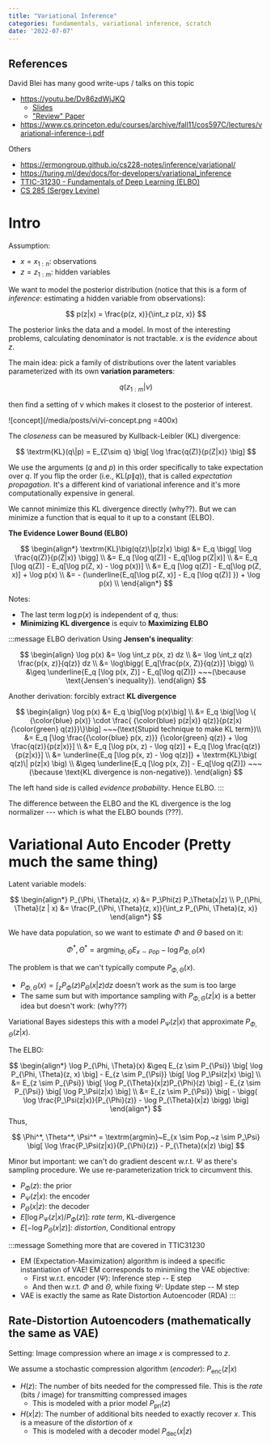 ```yaml
---
title: "Variational Inference"
categories: fundamentals, variational inference, scratch
date: '2022-07-07'
---
```


## References
David Blei has many good write-ups / talks on this topic
- https://youtu.be/Dv86zdWjJKQ
  - [Slides](https://www.cs.columbia.edu/~blei/talks/Blei_VI_tutorial.pdf)
  - ["Review" Paper](https://arxiv.org/pdf/1601.00670.pdf)
- https://www.cs.princeton.edu/courses/archive/fall11/cos597C/lectures/variational-inference-i.pdf

Others
- https://ermongroup.github.io/cs228-notes/inference/variational/
- https://turing.ml/dev/docs/for-developers/variational_inference
- [TTIC-31230 - Fundamentals of Deep Learning (ELBO)](https://mcallester.github.io/ttic-31230/11AutoEncoders/ELBO.pdf)
- [CS 285 (Sergey Levine)](https://youtu.be/UTMpM4orS30)

# Intro
Assumption:
- $x = x_{1:n}$: observations
- $z = z_{1:m}$: hidden variables

We want to model the posterior distribution (notice that this is a form of *inference*: estimating a hidden variable from observations):

$$
p(z|x) = \frac{p(z, x)}{\int_z p(z, x)}
$$

The posterior links the data and a model.
In most of the interesting problems, calculating denominator is not tractable.
$x$ is the *evidence* about $z$.

The main idea: pick a family of distributions over the latent variables parameterized with its own **variation parameters**:

$$
q(z_{1:m}| \nu)
$$

then find a setting of $\nu$ which makes it closest to the posterior of interest.

![concept](/media/posts/vi/vi-concept.png =400x)

The *closeness* can be measured by Kullback-Leibler (KL) divergence:

$$
\textrm{KL}(q\|p) = E_{Z\sim q} \big[ \log \frac{q(Z)}{p(Z|x)} \big]
$$

We use the arguments ($q$ and $p$) in this order specifically to take expectation over $q$. If you flip the order (i.e., $\textrm{KL}(p\|q)$), that is called *expectation propagation*. It's a different kind of variational inference and it's more computationally expensive in general.

We cannot minimize this KL divergence directly (why??).
But we can minimize a function that is equal to it up to a constant (ELBO).

**The Evidence Lower Bound (ELBO)**

$$
\begin{align*}
\textrm{KL}\big(q(z)\|p(z|x) \big) &= E_q \bigg[ \log \frac{q(Z)}{p(Z|x)} \bigg] \\
&= E_q [\log q(Z)] - E_q[\log p(Z|x)] \\
&= E_q [\log q(Z)] - E_q[\log p(Z, x) - \log p(x))] \\
&= E_q [\log q(Z)] - E_q[\log p(Z, x)] + \log p(x) \\
&= - (\underline{E_q[\log p(Z, x)] - E_q [\log q(Z)] }) + \log p(x) \\
\end{align*}
$$

Notes:
- The last term $\log p(x)$ is independent of $q$, thus:
- **Minimizing KL divergence** is equiv to **Maximizing ELBO**

:::message
ELBO derivation
Using **Jensen's inequality**:

$$
\begin{align}
\log p(x) &= \log \int_z p(x, z) dz \\
&= \log \int_z q(z) \frac{p(x, z)}{q(z)} dz \\
&= \log\bigg( E_q[\frac{p(x, Z)}{q(z)}] \bigg) \\
&\geq \underline{E_q [\log p(x, Z)] - E_q[\log q(Z)]} ~~~(\because \text{Jensen's inequality}).
\end{align}
$$


Another derivation: forcibly extract **KL divergence**

$$
\begin{align}
\log p(x) &= E_q \big[\log p(x)\big] \\
&= E_q \big[\log \{ {\color{blue} p(x)} \cdot \frac{ {\color{blue} p(z|x)} q(z)}{p(z|x) {\color{green} q(z)}}\}\big] ~~~(\text{Stupid technique to make KL term})\\
&= E_q [\log \frac{{\color{blue} p(x, z)}} {\color{green} q(z)} + \log \frac{q(z)}{p(z|x)}] \\
&= E_q [\log p(x, z) - \log q(z)] + E_q [\log \frac{q(z)}{p(z|x)}] \\
&= \underline{E_q [\log p(x, z) - \log q(z)]} + \textrm{KL}\big( q(z)\| p(z|x) \big) \\
&\geq \underline{E_q [\log p(x, Z)] - E_q[\log q(Z)]} ~~~(\because \text{KL divergence is non-negative}).
\end{align}
$$

The left hand side is called *evidence probability*. Hence ELBO.
:::

The difference between the ELBO and the KL divergence is the log normalizer --- which is what the ELBO bounds (???).

# Variational Auto Encoder (Pretty much the same thing)
Latent variable models:

$$
\begin{align*}
P_{\Phi, \Theta}(z, x) &= P_\Phi(z) P_\Theta(x|z) \\
P_{\Phi, \Theta}(z | x) &= \frac{P_{\Phi, \Theta}(z, x)}{\int_z P_{\Phi, \Theta}(z, x)}
\end{align*}
$$

We have data population, so we want to estimate $\Phi$ and $\Theta$ based on it:

$$
\Phi^*, \Theta^* = \textrm{argmin}_{\Phi, \Theta} E_{x \sim Pop} - \log P_{\Phi, \Theta}(x)
$$

The problem is that we can't typically compute $P_{\Phi, \Theta}(x)$.
- $P_{\Phi, \Theta}(x) = \int_z P_\Phi (z) P_\Theta (x|z) dz$ doesn't work as the sum is too large
- The same sum but with importance sampling with $P_{\Phi, \Theta}(z|x)$ is a better idea but doesn't work: (why???)

Variational Bayes sidesteps this with a model $P_\Psi(z|x)$ that approximate $P_{\Phi, \Theta}(z|x)$.

The ELBO:

$$
\begin{align*}
\log P_{\Phi, \Theta}(x) &\geq E_{z \sim P_{\Psi}} \big[ \log P_{\Phi, \Theta}(z, x) \big] - E_{z \sim P_{\Psi}} \big[ \log P_\Psi(z|x) \big] \\
&= E_{z \sim P_{\Psi}} \big[ \log P_{\Theta}(x|z)P_{\Phi}(z) \big] - E_{z \sim P_{\Psi}} \big[ \log P_\Psi(z|x) \big] \\
&= E_{z \sim P_{\Psi}} \big[ - \bigg( \log \frac{P_\Psi(z|x)}{P_{\Phi}(z)}  - \log P_{\Theta}(x|z) \bigg) \big]
\end{align*}
$$
Thus,

$$
\Phi^*, \Theta^*, \Psi^* = \textrm{argmin}~E_{x \sim Pop,~z \sim P_\Psi} \big[ 
\log \frac{P_\Psi(z|x)}{P_{\Phi}(z)}  - P_{\Theta}(x|z) \big]
$$

Minor but important: we can't do gradient descent w.r.t. $\Psi$ as there's sampling procedure. We use re-parameterization trick to circumvent this.

- $P_\Phi(z)$: the prior
- $P_\Psi(z|x)$: the encoder
- $P_\Theta(x|z)$: the decoder
- $E[\log P_\Psi(z|x)/P_\Phi(z)]$: *rate term*, KL-divergence
- $E[- \log P_\Theta (x | z)]$: *distortion*, Conditional entropy

:::message
Something more that are covered in TTIC31230
- EM (Expectation-Maximization) algorithm is indeed a specific instantiation of VAE!
EM corresponds to minimiing the VAE objective:
    - First w.r.t. encoder ($\Psi$): Inference step -- E step
    - And then w.r.t. $\Phi$ and $\Theta$, while fixing $\Psi$: Update step -- M step
- VAE is exactly the same as Rate Distortion Autoencoder (RDA)
:::


## Rate-Distortion Autoencoders (mathematically the same as VAE)
Setting: Image compression where an image $x$ is compressed to $z$.

We assume a stochastic compression algorithm (*encoder*): $P_\text{enc}(z|x)$

- $H(z)$: The number of bits needed for the compressed file. This is the *rate* (bits / image) for transmitting compressed images
  - This is modeled with a prior model $P_\text{pri}(z)$
- $H(x|z)$: The number of additional bits needed to exactly recover $x$. This is a measure of the *distortion* of $x$
  - This is modeled with a decoder model $P_\text{dec}(x|z)$
